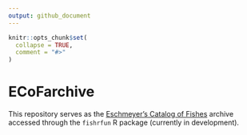 ```yaml
---
output: github_document
---
```


<!-- README.md is generated from README.Rmd. Please edit that file -->

```r
knitr::opts_chunk$set(
  collapse = TRUE,
  comment = "#>"
)
```

# ECoFarchive

<!-- badges: start -->
<!-- badges: end -->

This repository serves as the [Eschmeyer's Catalog of Fishes](https://research.calacademy.org/research/ichthyology/catalog/fishcatmain.asp) archive accessed through the `fishrfun` R package (currently in development).
